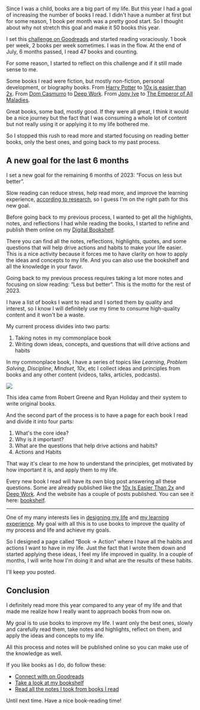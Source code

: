 <SmoothRender>

Since I was a child, books are a big part of my life. But this year I had a goal of increasing the number of books I read. I didn't have a number at first but for some reason, 1 book per month was a pretty good start. So I thought about why not stretch this goal and make it 50 books this year.

I set this [challenge on Goodreads](https://www.goodreads.com/user_challenges/42505327) and started reading voraciously. 1 book per week, 2 books per week sometimes. I was in the flow. At the end of July, 6 months passed, I read 47 books and counting.

For some reason, I started to reflect on this challenge and if it still made sense to me.

Some books I read were fiction, but mostly non-fiction, personal development, or biography books. From [Harry Potter](https://www.amazon.com.br/Harry-Potter-Books-Special-Boxed/dp/1338218395/ref=sr_1_11?tag=iamtk07-20) to [10x is easier than 2x](https://www.amazon.com.br/10x-Easier-Than-World-Class-Entrepreneurs-ebook/dp/B0BGK74SR5/ref=sr_1_1?tag=iamtk07-20). From [Dom Casmurro](https://www.amazon.com.br/Dom-Casmurro-Machado-Assis/dp/6554700013/ref=sr_1_1_sspa?tag=iamtk07-20) to [Deep Work](https://www.amazon.com.br/Deep-Work-Focused-Success-Distracted/dp/1455586692/ref=sr_1_2?tag=iamtk07-20). From [Jony Ive](https://www.amazon.com.br/Jony-Ive-Greatest-Products-English-ebook/dp/B00C5R71U8/ref=sr_1_2?tag=iamtk07-20) to [The Emperor of All Maladies](https://www.amazon.com.br/Emperor-All-Maladies-Biography-Cancer/dp/1439170916?tag=iamtk07-20).

Great books, some bad, mostly good. If they were all great, I think it would be a nice journey but the fact that I was consuming a whole lot of content but not really using it or applying it to my life bothered me.

So I stopped this rush to read more and started focusing on reading better books, only the best ones, and going back to my past process.

## A new goal for the last 6 months

I set a new goal for the remaining 6 months of 2023: “Focus on less but better”.

Slow reading can reduce stress, help read more, and improve the learning experience, [according to research](https://nesslabs.com/speed-reading?utm_source=iamtk.co&utm_medium=referral&utm_campaign=tk_newsletter), so I guess I'm on the right path for this new goal.

Before going back to my previous process, I wanted to get all the highlights, notes, and reflections I had while reading the books, I started to refine and publish them online on my [Digital Bookshelf](/bookshelf).

There you can find all the notes, reflections, highlights, quotes, and some questions that will help drive actions and habits to make your life easier. This is a nice activity because it forces me to have clarity on how to apply the ideas and concepts to my life. And you can also use the bookshelf and all the knowledge in your favor.

Going back to my previous process requires taking a lot more notes and focusing on slow reading: “Less but better”. This is the motto for the rest of 2023.

I have a list of books I want to read and I sorted them by quality and interest, so I know I will definitely use my time to consume high-quality content and it won't be a waste.

My current process divides into two parts:

1. Taking notes in my commonplace book
2. Writing down ideas, concepts, and questions that will drive actions and habits

In my commonplace book, I have a series of topics like _Learning_, _Problem Solving_, _Discipline_, _Mindset_, _10x_, etc I collect ideas and principles from books and any other content (videos, talks, articles, podcasts).

<img
  src="/i-read-47-books-in-the-first-6-months-of-2023-now-what/commonplace-book.png"
  loading="lazy"
  class="full"
/>

This idea came from Robert Greene and Ryan Holiday and their system to write original books.

And the second part of the process is to have a page for each book I read and divide it into four parts:

1. What's the core idea?
2. Why is it important?
3. What are the questions that help drive actions and habits?
4. Actions and Habits

That way it's clear to me how to understand the principles, get motivated by how important it is, and apply them to my life.

Every new book I read will have its own blog post answering all these questions. Some are already published like the [10x Is Easier Than 2x](/bookshelf/10x-is-easier-than-2x) and [Deep Work](/bookshelf/deep-work). And the website has a couple of posts published. You can see it here: [bookshelf](/tags/bookshelf).

---

One of my many interests lies in [designing my life](/designing-my-lifes-system) and [my learning experience](/designing-my-learning-experience). My goal with all this is to use books to improve the quality of my process and life and achieve my goals.

So I designed a page called “Book → Action” where I have all the habits and actions I want to have in my life. Just the fact that I wrote them down and started applying these ideas, I feel my life improved in quality. In a couple of months, I will write how I'm doing it and what are the results of these habits.

I'll keep you posted.

## Conclusion

I definitely read more this year compared to any year of my life and that made me realize how I really want to approach books from now on.

My goal is to use books to improve my life. I want only the best ones, slowly and carefully read them, take notes and highlights, reflect on them, and apply the ideas and concepts to my life.

All this process and notes will be published online so you can make use of the knowledge as well.

If you like books as I do, do follow these:

- [Connect with on Goodreads](https://www.goodreads.com/user/show/86014101-tk)
- [Take a look at my bookshelf](/bookshelf)
- [Read all the notes I took from books I read](/tags/bookshelf)

Until next time. Have a nice book-reading time!

</SmoothRender>
